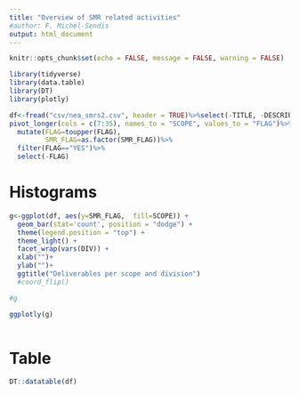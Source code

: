 ```yaml
---
title: "Overview of SMR related activities" 
#author: F. Michel-Sendis
output: html_document
---
```


```r
knitr::opts_chunk$set(echo = FALSE, message = FALSE, warning = FALSE)

library(tidyverse)
library(data.table)
library(DT)
library(plotly)

df<-fread("csv/nea_smrs2.csv", header = TRUE)%>%select(-TITLE, -DESCRIPTION)%>%
pivot_longer(cols = c(7:35), names_to = "SCOPE", values_to = "FLAG")%>%
  mutate(FLAG=toupper(FLAG),
         SMR_FLAG=as.factor(SMR_FLAG))%>%
  filter(FLAG=="YES")%>%
  select(-FLAG)


```

# Histograms

```r
g<-ggplot(df, aes(y=SMR_FLAG,  fill=SCOPE)) +
  geom_bar(stat='count', position = "dodge") +
  theme(legend.position = "top") +
  theme_light() +
  facet_wrap(vars(DIV)) +
  xlab("")+
  ylab("")+
  ggtitle("Deliverables per scope and division")
  #coord_flip()

#g

ggplotly(g)
 

```

 


# Table

```r


DT::datatable(df)

```


